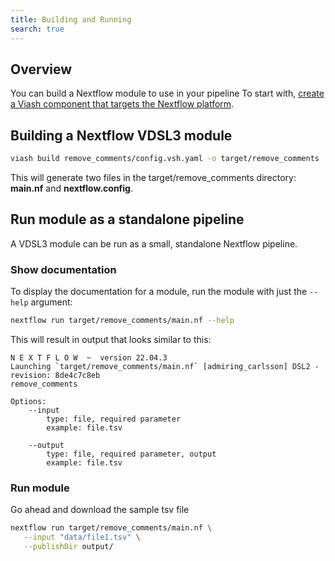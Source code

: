 ```yaml
---
title: Building and Running
search: true
---
```


## Overview

You can build a Nextflow module to use in your pipeline
To start with, [create a Viash component that targets the Nextflow platform](/docs/guide/component/creation/nextflow.html).

## Building a Nextflow VDSL3 module



```bash
viash build remove_comments/config.vsh.yaml -o target/remove_comments
```   

This will generate two files in the target/remove_comments directory: **main.nf** and **nextflow.config**.

## Run module as a standalone pipeline

A VDSL3 module can be run as a small, standalone Nextflow pipeline.  

### Show documentation

To display the documentation for a module, run the module with just the `--help` argument:

```bash
nextflow run target/remove_comments/main.nf --help
```

This will result in output that looks similar to this:

```
N E X T F L O W  ~  version 22.04.3
Launching `target/remove_comments/main.nf` [admiring_carlsson] DSL2 - revision: 8de4c7c8eb
remove_comments

Options:
    --input
        type: file, required parameter
        example: file.tsv

    --output
        type: file, required parameter, output
        example: file.tsv
```

### Run module

Go ahead and download the sample tsv file

```bash
nextflow run target/remove_comments/main.nf \
   --input "data/file1.tsv" \
   --publishDir output/
```